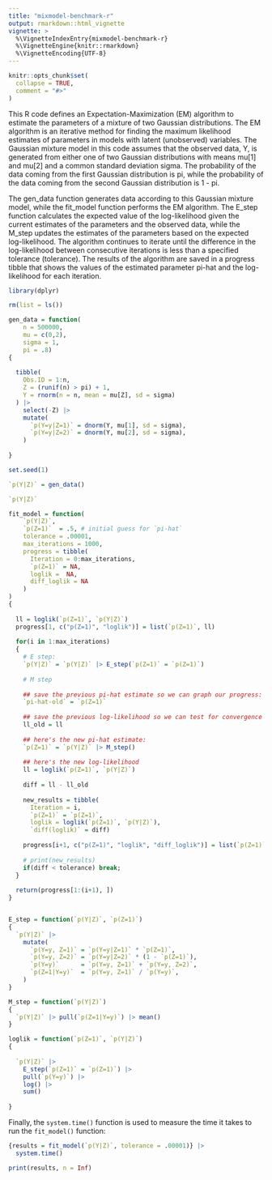 ```yaml
---
title: "mixmodel-benchmark-r"
output: rmarkdown::html_vignette
vignette: >
  %\VignetteIndexEntry{mixmodel-benchmark-r}
  %\VignetteEngine{knitr::rmarkdown}
  %\VignetteEncoding{UTF-8}
---
```


```r
knitr::opts_chunk$set(
  collapse = TRUE,
  comment = "#>"
)

```

This R code defines an Expectation-Maximization (EM) algorithm to estimate the parameters of a mixture of two Gaussian distributions. The EM algorithm is an iterative method for finding the maximum likelihood estimates of parameters in models with latent (unobserved) variables. The Gaussian mixture model in this code assumes that the observed data, Y, is generated from either one of two Gaussian distributions with means mu[1] and mu[2] and a common standard deviation sigma. The probability of the data coming from the first Gaussian distribution is pi, while the probability of the data coming from the second Gaussian distribution is 1 - pi.

The gen_data function generates data according to this Gaussian mixture model, while the fit_model function performs the EM algorithm. The E_step function calculates the expected value of the log-likelihood given the current estimates of the parameters and the observed data, while the M_step updates the estimates of the parameters based on the expected log-likelihood. The algorithm continues to iterate until the difference in the log-likelihood between consecutive iterations is less than a specified tolerance (tolerance). The results of the algorithm are saved in a progress tibble that shows the values of the estimated parameter pi-hat and the log-likelihood for each iteration.

```r

library(dplyr)

rm(list = ls())

gen_data = function(
    n = 500000,
    mu = c(0,2),
    sigma = 1,
    pi = .8)
{
  
  tibble(
    Obs.ID = 1:n,
    Z = (runif(n) > pi) + 1,
    Y = rnorm(n = n, mean = mu[Z], sd = sigma)
  ) |>
    select(-Z) |>
    mutate(
      `p(Y=y|Z=1)` = dnorm(Y, mu[1], sd = sigma),
      `p(Y=y|Z=2)` = dnorm(Y, mu[2], sd = sigma),
    )
  
}

set.seed(1)

`p(Y|Z)` = gen_data()

`p(Y|Z)`
```

```r


fit_model = function(
    `p(Y|Z)`,
    `p(Z=1)`  = .5, # initial guess for `pi-hat`
    tolerance = .00001,
    max_iterations = 1000,
    progress = tibble(
      Iteration = 0:max_iterations,
      `p(Z=1)` = NA,
      loglik =  NA,
      diff_loglik = NA
    )
)
{
  
  ll = loglik(`p(Z=1)`, `p(Y|Z)`)
  progress[1, c("p(Z=1)", "loglik")] = list(`p(Z=1)`, ll)
  
  for(i in 1:max_iterations)
  {
    # E step:
    `p(Y|Z)` = `p(Y|Z)` |> E_step(`p(Z=1)` = `p(Z=1)`)
    
    # M step
    
    ## save the previous pi-hat estimate so we can graph our progress:
    `pi-hat-old` = `p(Z=1)`
    
    ## save the previous log-likelihood so we can test for convergence
    ll_old = ll
    
    ## here's the new pi-hat estimate:
    `p(Z=1)` = `p(Y|Z)` |> M_step()
    
    ## here's the new log-likelihood
    ll = loglik(`p(Z=1)`, `p(Y|Z)`)
    
    diff = ll - ll_old
    
    new_results = tibble(
      Iteration = i,
      `p(Z=1)` = `p(Z=1)`,
      loglik = loglik(`p(Z=1)`, `p(Y|Z)`),
      `diff(loglik)` = diff)
    
    progress[i+1, c("p(Z=1)", "loglik", "diff_loglik")] = list(`p(Z=1)`, ll, diff)
    
    # print(new_results)
    if(diff < tolerance) break;
  }
  
  return(progress[1:(i+1), ])
}


E_step = function(`p(Y|Z)`, `p(Z=1)`)
{
  `p(Y|Z)` |>
    mutate(
      `p(Y=y, Z=1)` = `p(Y=y|Z=1)` * `p(Z=1)`,
      `p(Y=y, Z=2)` = `p(Y=y|Z=2)` * (1 - `p(Z=1)`),
      `p(Y=y)`      = `p(Y=y, Z=1)` + `p(Y=y, Z=2)`,
      `p(Z=1|Y=y)`  = `p(Y=y, Z=1)` / `p(Y=y)`,
    )
}

M_step = function(`p(Y|Z)`)
{
  `p(Y|Z)` |> pull(`p(Z=1|Y=y)`) |> mean()
}

loglik = function(`p(Z=1)`, `p(Y|Z)`)
{
  
  `p(Y|Z)` |>
    E_step(`p(Z=1)` = `p(Z=1)`) |>
    pull(`p(Y=y)`) |>
    log() |>
    sum()
  
}

```

Finally, the `system.time()` function is used to measure the time it takes to run the `fit_model()` function:

```r
{results = fit_model(`p(Y|Z)`, tolerance = .00001)} |> 
  system.time()

```

```r
print(results, n = Inf)
```

